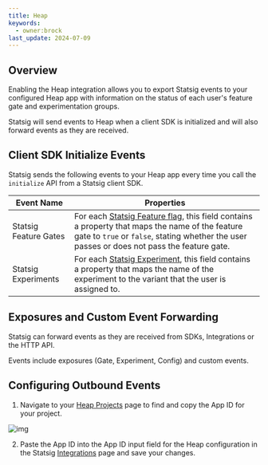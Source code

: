```yaml
---
title: Heap
keywords:
  - owner:brock
last_update: 2024-07-09
---
```



## Overview

Enabling the Heap integration allows you to export Statsig events to your configured Heap app with information on the status of each user's feature gate and experimentation groups.

Statsig will send events to Heap when a client SDK is initialized and will also forward events as they are received.

## Client SDK Initialize Events

Statsig sends the following events to your Heap app every time you call the `initialize` API from a Statsig client SDK.

| Event Name            | Properties                                                                                                                                                                                                                   |
| --------------------- | ---------------------------------------------------------------------------------------------------------------------------------------------------------------------------------------------------------------------------- |
| Statsig Feature Gates | For each [Statsig Feature flag](/feature-flags/working-with), this field contains a property that maps the name of the feature gate to `true` or `false`, stating whether the user passes or does not pass the feature gate. |
| Statsig Experiments   | For each [Statsig Experiment](/experiments-plus), this field contains a property that maps the name of the experiment to the variant that the user is assigned to.                                                           |

## Exposures and Custom Event Forwarding

Statsig can forward events as they are received from SDKs, Integrations or the HTTP API.

Events include exposures (Gate, Experiment, Config) and custom events.

<EventFormats />

## Configuring Outbound Events

1. Navigate to your [Heap Projects](https://heapanalytics.com/app/manage/projects) page to find and copy the App ID for your project.

![img](https://console.statsig.com/img/integrations/heap_integration_steps/outgoing_1.png)

2. Paste the App ID into the App ID input field for the Heap configuration in the Statsig [Integrations](https://console.statsig.com/integrations) page and save your changes.

